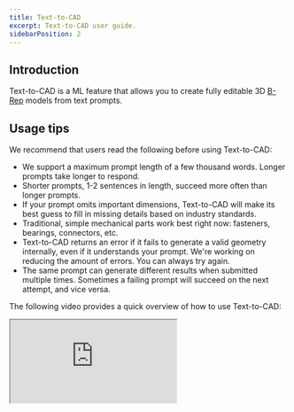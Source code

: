 ```yaml
---
title: Text-to-CAD
excerpt: Text-to-CAD user guide.
sidebarPosition: 2
---
```


## Introduction

Text-to-CAD is a ML feature that allows you to create fully editable 3D
[B-Rep](https://en.wikipedia.org/wiki/Boundary_representation) models from text prompts.

## Usage tips

We recommend that users read the following before using Text-to-CAD:

-   We support a maximum prompt length of a few thousand words. Longer prompts take longer to
    respond.
-   Shorter prompts, 1-2 sentences in length, succeed more often than longer prompts.
-   If your prompt omits important dimensions, Text-to-CAD will make its best guess to fill in
    missing details based on industry standards.
-   Traditional, simple mechanical parts work best right now: fasteners, bearings, connectors, etc.
-   Text-to-CAD returns an error if it fails to generate a valid geometry internally, even if it
    understands your prompt. We're working on reducing the amount of errors. You can always try
    again.
-   The same prompt can generate different results when submitted multiple times. Sometimes a
    failing prompt will succeed on the next attempt, and vice versa.

The following video provides a quick overview of how to use Text-to-CAD:

<div style={{ maxWidth: '800px', margin: '0 auto' }}>
    <div style={{ position: 'relative', width: '100%', paddingBottom: '56.25%' }}>
        <iframe
            src="https://www.youtube.com/embed/yugPWyrE_AE"
            allowfullscreen="allowfullscreen"
            mozallowfullscreen="mozallowfullscreen"
            msallowfullscreen="msallowfullscreen"
            oallowfullscreen="oallowfullscreen"
            webkitallowfullscreen="webkitallowfullscreen"
            style={{
                position: 'absolute',
                top: 0,
                left: 0,
                width: '100%',
                height: '100%',
            }}
        />
    </div>
</div>
